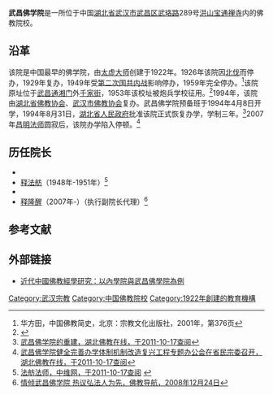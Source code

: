 {{Infobox University
|Name=武昌佛学院|
|EnglishName=
|SealImage=
|SealInfo＝
|Motto=
|Established=1922年
|Type=公立，宗教院校|
|President=
| President_title_1 ＝
| President_1 =
|Location={{PRC}}<br>[[湖北省|湖北省]][[武汉市|武汉市]][[武昌区|武昌区]][[武珞路|武珞路]]289号[[洪山|洪山]][[宝通禅寺|宝通禅寺]]|
| Campus =
| AreaTotal =	
| Nickname =	
| Celebration = 	
| Mascot =	
| Telephone =
|Website=
}}

'''武昌佛学院'''是一所位于中国[[湖北省|湖北省]][[武汉市|武汉市]][[武昌区|武昌区]][[武珞路|武珞路]]289号[[洪山|洪山]][[宝通禅寺|宝通禅寺]]内的佛教院校。

==沿革==
该院是中国最早的佛学院，由[[释太虚|太虚大师]]创建于1922年。1926年该院因[[國民革命軍北伐|北伐]]而停办，1929年复办，1949年受[[第二次国共内战|第二次国共内战]]影响停办，1959年完全停办。<ref>华方田，中国佛教简史，北京：宗教文化出版社，2001年，第376页</ref>该院原址位于[[武昌|武昌]][[通湘门|通湘门]]外[[千家街|千家街]]，1953年该校址被炮兵学校征用。<ref>{{Cite web |url=http://www.hbfjzx.com/jcfj/hbfj/200809/419.html |title=武昌佛学院——全国最早的佛学院，湖北佛教在线，于2011-10-17查阅 |access-date=2011-10-17 |archive-url=https://web.archive.org/web/20110821235015/http://www.hbfjzx.com/jcfj/hbfj/200809/419.html |archive-date=2011-08-21 |dead-url=yes }}</ref>1994年，该院由[[湖北省佛教协会|湖北省佛教协会]]、[[武汉市佛教协会|武汉市佛教协会]]复办。武昌佛学院预备班于1994年4月8日开学，1994年8月31日，[[湖北省人民政府|湖北省人民政府]]批准该院正式恢复办学，学制三年。<ref>[http://www.hbfjzx.com/jcfj/hbfj/200809/420.html 武昌佛学院的重建，湖北佛教在线，于2011-10-17查阅]{{Dead link|date=2019年4月 |bot=InternetArchiveBot |fix-attempted=yes }}</ref>2007年[[释昌明|昌明法师]]圆寂后，该院办学陷入停顿。<ref>[http://www.hbfjzx.com/fmzx/hbfj/200905/1469.html 武昌佛学院健全完善办学体制机制改造复兴工程专题办公会在省民宗委召开，湖北佛教在线，于2011-10-17查阅]{{Dead link|date=2019年4月 |bot=InternetArchiveBot |fix-attempted=yes }}</ref>

==历任院长==
*{{fact|[[释太虚|释太虚]]（1922年-1947年）
*[[释苇舫|释苇舫]]（1947年-1948年）（代理）}}
*[[释法舫|释法舫]]（1948年-1951年）<ref>[http://www.cnrepair.com/html/c491/200908/06/309176p2.htm 法舫法师，中维网，于2011-10-17查阅] {{webarchive|url=https://web.archive.org/web/20150604034025/http://www.cnrepair.com/html/c491/200908/06/309176p2.htm |date=2015-06-04 }}</ref>
*{{fact|[[释昌明|释昌明]]（1994年-2007年）}}
*[[释隆醒|释隆醒]]（2007年-）（执行副院长代理）<ref>[http://www.fjdh.com/bnznews/2008/12/12030433358.html 情倾武昌佛学院 热议弘法人为先，佛教导航，2008年12月24日]{{Dead link|date=2018年7月 |bot=InternetArchiveBot |fix-attempted=no }}</ref>

==参考文献==
{{reflist}}

== 外部链接 ==
*[http://hc.hcu.edu.tw/userfiles/file/24-4.pdf 近代中國佛教經學研究：以內學院與武昌佛學院為例] {{Wayback|url=http://hc.hcu.edu.tw/userfiles/file/24-4.pdf |date=20190925201419 }}

{{中国内地宗教院校}}
[[Category:武汉宗教|Category:武汉宗教]]
[[Category:中国佛教院校|Category:中国佛教院校]]
[[Category:1922年創建的教育機構|Category:1922年創建的教育機構]]